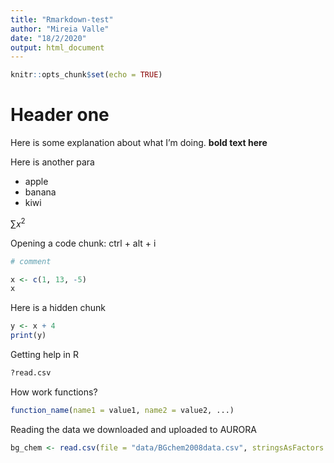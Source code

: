 ```yaml
---
title: "Rmarkdown-test"
author: "Mireia Valle"
date: "18/2/2020"
output: html_document
---
```


```r
knitr::opts_chunk$set(echo = TRUE)
```

# Header one

Here is some explanation about what I'm doing. **bold text here**

Here is another para

* apple
* banana
* kiwi

$\sum{x^2}$

Opening a code chunk: ctrl + alt + i

```r
# comment

x <- c(1, 13, -5)
x

```

Here is a hidden chunk 

```r
y <- x + 4
print(y)
```

Getting help in R 

```r
?read.csv 
```

How work functions?

```r
function_name(name1 = value1, name2 = value2, ...)
```

Reading the data we downloaded and uploaded to AURORA

```r
bg_chem <- read.csv(file = "data/BGchem2008data.csv", stringsAsFactors = FALSE)
```

